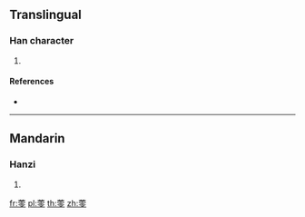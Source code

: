 {{character info/new}}
==Translingual==

===Han character===
{{Han char|rn=140|rad=艸|as=13|sn=19|four=44307|canj=TMBI,XTMBI}}

# {{defn|Han|sort=艸13}}

====References====
* {{Han ref|kx=1059.330|dkj=32053|dj=1523.160|hdz=53301.010|uh=8576|ud=34166|bh=EE53|bd=61011}}

----

==Mandarin==

===Hanzi===
{{cmn-hanzi|pin=[[líng]] ([[ling2]])|wg=ling<sup>2</sup>}}

# {{defn|lang=cmn|sort=艸13}}

[[fr:蕶]]
[[pl:蕶]]
[[th:蕶]]
[[zh:蕶]]